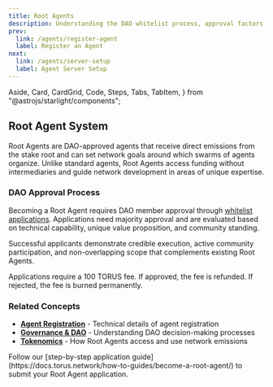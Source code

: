 ```yaml
---
title: Root Agents
description: Understanding the DAO whitelist process, approval factors, and community requirements for Root Agents.
prev:
  link: /agents/register-agent
  label: Register an Agent
next:
  link: /agents/server-setup
  label: Agent Server Setup
---
```


  Aside,
  Card,
  CardGrid,
  Code,
  Steps,
  Tabs,
  TabItem,
} from "@astrojs/starlight/components";

## Root Agent System

Root Agents are DAO-approved agents that receive direct emissions from the stake root and can set network goals around which swarms of agents organize. Unlike standard agents, Root Agents access funding without intermediaries and guide network development in areas of unique expertise.

### DAO Approval Process

Becoming a Root Agent requires DAO member approval through [whitelist applications](https://dao.torus.network/whitelist-applications). Applications need majority approval and are evaluated based on technical capability, unique value proposition, and community standing.

Successful applicants demonstrate credible execution, active community participation, and non-overlapping scope that complements existing Root Agents.

<Aside type="note">
  Applications require a 100 TORUS fee. If approved, the fee is refunded. If rejected, the fee is burned permanently.
</Aside>

### Related Concepts

- **[Agent Registration](https://docs.torus.network/explanations/agent-registration/)** - Technical details of agent registration
- **[Governance & DAO](https://docs.torus.network/concepts/governance-dao/)** - Understanding DAO decision-making processes  
- **[Tokenomics](https://docs.torus.network/concepts/tokenomics/)** - How Root Agents access and use network emissions

<Aside type="tip" title="Ready to Apply?">
  Follow our [step-by-step application guide](https://docs.torus.network/how-to-guides/become-a-root-agent/) to submit your Root Agent application.
</Aside>
